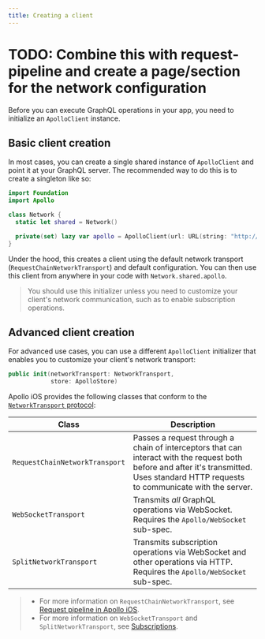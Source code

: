 ```yaml
---
title: Creating a client
---
```


# TODO: Combine this with request-pipeline and create a page/section for the network configuration

Before you can execute GraphQL operations in your app, you need to initialize an `ApolloClient` instance.

## Basic client creation

In most cases, you can create a single shared instance of `ApolloClient` and point it at your GraphQL server. The recommended way to do this is to create a singleton like so:

```swift
import Foundation
import Apollo

class Network {
  static let shared = Network()

  private(set) lazy var apollo = ApolloClient(url: URL(string: "http://localhost:4000/graphql")!)
}
```

Under the hood, this creates a client using the default network transport (`RequestChainNetworkTransport`) and default configuration. You can then use this client from anywhere in your code with `Network.shared.apollo`.

> You should use this initializer unless you need to customize your client's network communication, such as to enable subscription operations.

## Advanced client creation

For advanced use cases, you can use a different `ApolloClient` initializer that enables you to customize your client's network transport:

```swift
public init(networkTransport: NetworkTransport,
            store: ApolloStore)
```

Apollo iOS provides the following classes that conform to the [`NetworkTransport` protocol](https://github.com/apollographql/apollo-ios/blob/main/Sources/Apollo/NetworkTransport.swift):

| Class | Description |
|-------|-------------|
| `RequestChainNetworkTransport` | Passes a request through a chain of interceptors that can interact with the request both before and after it's transmitted. Uses standard HTTP requests to communicate with the server. |
| `WebSocketTransport` | Transmits _all_ GraphQL operations via WebSocket. Requires the `Apollo/WebSocket` sub-spec. |
| `SplitNetworkTransport` | Transmits subscription operations via WebSocket and other operations via HTTP. Requires the `Apollo/WebSocket` sub-spec. |

> * For more information on `RequestChainNetworkTransport`, see [Request pipeline in Apollo iOS](./request-pipeline/).
> * For more information on `WebSocketTransport` and `SplitNetworkTransport`, see [Subscriptions](./subscriptions/).
